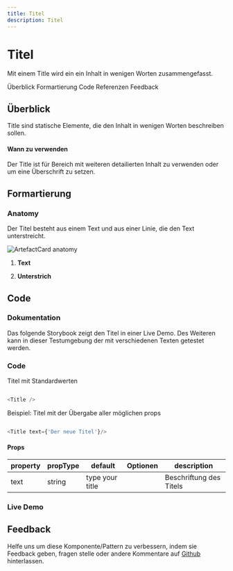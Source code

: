 ```yaml
---
title: Titel
description: Titel
---
```


# Titel

<PageDescription>

Mit einem Title wird ein ein Inhalt in wenigen Worten zusammengefasst.

</PageDescription>

<AnchorLinks>
  <AnchorLink>Überblick</AnchorLink>
  <AnchorLink>Formartierung</AnchorLink>
  <AnchorLink>Code</AnchorLink>
  <AnchorLink>Referenzen</AnchorLink>
  <AnchorLink>Feedback</AnchorLink>
</AnchorLinks>










## Überblick

Title sind statische Elemente, die den Inhalt in wenigen Worten beschreiben sollen.

#### Wann zu verwenden

Der Title ist für Bereich mit weiteren detailierten Inhalt zu verwenden oder um eine Überschrift zu setzen.









## Formartierung

### Anatomy

Der Titel besteht aus einem Text und aus einer Linie, die den Text unterstreicht.


<ArtDirection>

![ArtefactCard anatomy](./images/title-anatomy.png)

</ArtDirection>

1. **Text**

2. **Unterstrich**









## Code

### Dokumentation

Das folgende Storybook zeigt den Titel in einer Live Demo. Des Weiteren kann in dieser Testumgebung der mit verschiedenen Texten getestet werden.

<Row className="resource-card-group">

<Column colMd={4} colLg={4} noGutterSm>
  <ResourceCard
    subTitle="React Dokumentation"
    actionIcon="launch"
    aspectRatio="2:1"
    href="https://storybook-cranachdesign.netlify.app/?path=/story/atoms-title--template">

  </ResourceCard>

</Column>

</Row>


### Code

Titel mit Standardwerten

```javaScript path=CodeSandbox src=https://gatsby-theme-carbon.now.sh

<Title />


```

Beispiel: Titel mit der Übergabe aller möglichen props

```javaScript path=CodeSandbox src=https://gatsby-theme-carbon.now.sh

<Title text={'Der neue Titel'}/>

```

#### Props

| property        | propType | default                        | Optionen                     | description |
| --------------- | -------- | ------------------------------ | ---------------------------- |------------------------------------------------------------------------------------ |
| text            | string   |  type your title               |                              | Beschriftung des Titels |

### Live Demo








## Feedback

Helfe uns um diese Komponente/Pattern zu verbessern, indem sie Feedback geben, fragen stelle oder andere Kommentare auf [Github](https://github.com/cranach-design-system/cranach-design/issues/new?assignees=&labels=&template=website-feedback.md&title=Website+feedback) hinterlassen.
